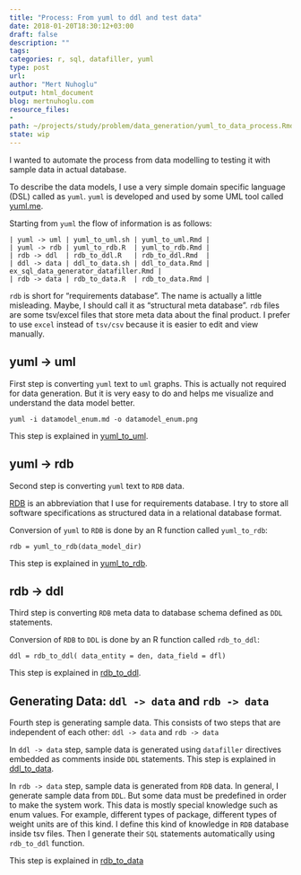 ```yaml
---
title: "Process: From yuml to ddl and test data"
date: 2018-01-20T18:30:12+03:00 
draft: false
description: ""
tags:
categories: r, sql, datafiller, yuml
type: post
url:
author: "Mert Nuhoglu"
output: html_document
blog: mertnuhoglu.com
resource_files:
-
path: ~/projects/study/problem/data_generation/yuml_to_data_process.Rmd
state: wip
---
```


I wanted to automate the process from data modelling to testing it with sample data in actual database.

To describe the data models, I use a very simple domain specific language (DSL) called as `yuml`. `yuml` is developed and used by some UML tool called [yuml.me](http://yuml.me "yuml.me").

Starting from `yuml` the flow of information is as follows:

    | yuml -> uml | yuml_to_uml.sh | yuml_to_uml.Rmd |
    | yuml -> rdb | yuml_to_rdb.R  | yuml_to_rdb.Rmd |
    | rdb -> ddl  | rdb_to_ddl.R   | rdb_to_ddl.Rmd  |
    | ddl -> data | ddl_to_data.sh | ddl_to_data.Rmd | ex_sql_data_generator_datafiller.Rmd |
    | rdb -> data | rdb_to_data.R  | rdb_to_data.Rmd |

`rdb` is short for "requirements database". The name is actually a little misleading. Maybe, I should call it as "structural meta database". `rdb` files are some tsv/excel files that store meta data about the final product. I prefer to use `excel` instead of `tsv/csv` because it is easier to edit and view manually.

## yuml -> uml 

First step is converting `yuml` text to `uml` graphs. This is actually not required for data generation. But it is very easy to do and helps me visualize and understand the data model better.

    yuml -i datamodel_enum.md -o datamodel_enum.png

This step is explained in [yuml_to_uml](/tech/yuml_to_uml/). 

## yuml -> rdb

Second step is converting `yuml` text to `RDB` data. 

[RDB](/tech/what_is_rdb/) is an abbreviation that I use for requirements database. I try to store all software specifications as structured data in a relational database format.

Conversion of `yuml` to `RDB` is done by an R function called `yuml_to_rdb`:

    rdb = yuml_to_rdb(data_model_dir)

This step is explained in [yuml_to_rdb](/tech/yuml_to_rdb/). 

## rdb -> ddl

Third step is converting `RDB` meta data to database schema defined as `DDL` statements.

Conversion of `RDB` to `DDL` is done by an R function called `rdb_to_ddl`:

    ddl = rdb_to_ddl( data_entity = den, data_field = dfl)

This step is explained in [rdb_to_ddl](/tech/rdb_to_ddl/). 

## Generating Data: `ddl -> data` and `rdb -> data`

Fourth step is generating sample data. This consists of two steps that are independent of each other: `ddl -> data` and `rdb -> data` 

In  `ddl -> data` step, sample data is generated using `datafiller` directives embedded as comments inside `DDL` statements. This step is explained in [ddl_to_data](/tech/ddl_to_data/). 

In `rdb -> data` step, sample data is generated from `RDB` data. In general, I generate sample data from `DDL`. But some data must be predefined in order to make the system work. This data is mostly special knowledge such as enum values. For example, different types of package, different types of weight units are of this kind. I define this kind of knowledge in `RDB` database inside tsv files. Then I generate their `SQL` statements automatically using `rdb_to_ddl` function. 

This step is explained in [rdb_to_data](/tech/rdb_to_data/)


